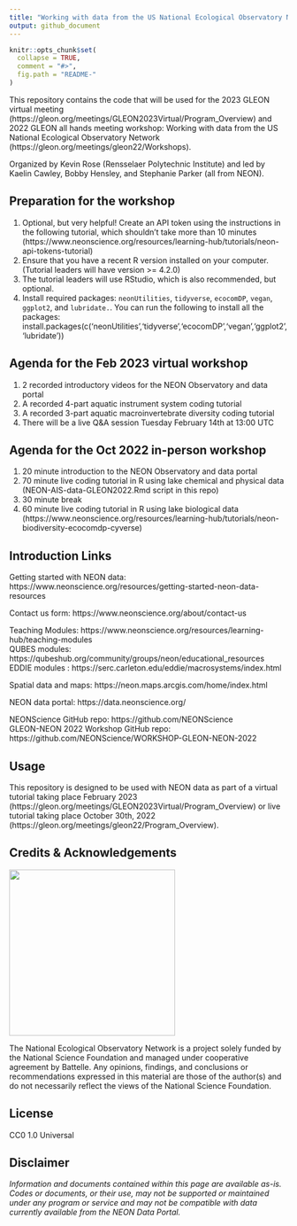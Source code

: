 ```yaml
---
title: "Working with data from the US National Ecological Observatory Network"
output: github_document
---
```


<!-- README.md is generated from README.Rmd. Please edit that file -->

```r
knitr::opts_chunk$set(
  collapse = TRUE,
  comment = "#>",
  fig.path = "README-"
)

```
<!-- ****** Description ****** -->

This repository contains the code that will be used for the 2023 GLEON virtual meeting (https://gleon.org/meetings/GLEON2023Virtual/Program_Overview) and 2022 GLEON all hands meeting workshop: Working with data from the US National Ecological Observatory Network (https://gleon.org/meetings/gleon22/Workshops).

<!-- ****** Organizers ****** -->

Organized by Kevin Rose (Rensselaer Polytechnic Institute) and led by Kaelin Cawley, Bobby Hensley, and Stephanie Parker (all from NEON).

<!-- ****** Prep ****** -->
## Preparation for the workshop
1. Optional, but very helpful! Create an API token using the instructions in the following tutorial, which shouldn't take more than 10 minutes (https://www.neonscience.org/resources/learning-hub/tutorials/neon-api-tokens-tutorial)
2. Ensure that you have a recent R version installed on your computer. (Tutorial leaders will have version >= 4.2.0)
3. The tutorial leaders will use RStudio, which is also recommended, but optional.
4. Install required packages: `neonUtilities`, `tidyverse`, `ecocomDP`, `vegan`, `ggplot2`, and `lubridate.`. You can run the following to install all the packages: install.packages(c('neonUtilities','tidyverse','ecocomDP','vegan','ggplot2','lubridate'))

<!-- ****** Agenda ****** -->
## Agenda for the Feb 2023 virtual workshop
1. 2 recorded introductory videos for the NEON Observatory and data portal
2. A recorded 4-part aquatic instrument system coding tutorial
3. A recorded 3-part aquatic macroinvertebrate diversity coding tutorial
4. There will be a live Q&A session Tuesday February 14th at 13:00 UTC


<!-- ****** Agenda ****** -->
## Agenda for the Oct 2022 in-person workshop
1. 20 minute introduction to the NEON Observatory and data portal
2. 70 minute live coding tutorial in R using lake chemical and physical data (NEON-AIS-data-GLEON2022.Rmd script in this repo)
3. 30 minute break
4. 60 minute live coding tutorial in R using lake biological data (https://www.neonscience.org/resources/learning-hub/tutorials/neon-biodiversity-ecocomdp-cyverse)


<!-- ****** Intro Links ****** -->
## Introduction Links

Getting started with NEON data: https://www.neonscience.org/resources/getting-started-neon-data-resources

Contact us form: https://www.neonscience.org/about/contact-us

Teaching Modules: https://www.neonscience.org/resources/learning-hub/teaching-modules <br />
QUBES modules: https://qubeshub.org/community/groups/neon/educational_resources <br />
EDDIE modules : https://serc.carleton.edu/eddie/macrosystems/index.html

Spatial data and maps: https://neon.maps.arcgis.com/home/index.html

<!-- Como Creek NEON (COMO) site page: https://www.neonscience.org/field-sites/como  <br /> -->
<!-- Note: Just substitute the 4-letter site code at the end of the url to see any other site page. -->

NEON data portal: https://data.neonscience.org/

NEONScience GitHub repo: https://github.com/NEONScience <br />
GLEON-NEON 2022 Workshop GitHub repo: https://github.com/NEONScience/WORKSHOP-GLEON-NEON-2022

<!-- ****** Usage ****** -->
## Usage
This repository is designed to be used with NEON data as part of a virtual tutorial taking place February 2023 (https://gleon.org/meetings/GLEON2023Virtual/Program_Overview) or live tutorial taking place October 30th, 2022 (https://gleon.org/meetings/gleon22/Program_Overview).

<!-- ****** Acknowledgements ****** -->
## Credits & Acknowledgements

<!-- HTML tags to produce image, resize, add hyperlink. -->
<!-- ONLY WORKS WITH HTML or GITHUB documents -->
<a href="http://www.neonscience.org/">
<img src="logo.png" width="300px" />
</a>

<!-- Acknowledgements text -->
The National Ecological Observatory Network is a project solely funded by the National Science Foundation and managed under cooperative agreement by Battelle. Any opinions, findings, and conclusions or recommendations expressed in this material are those of the author(s) and do not necessarily reflect the views of the National Science Foundation.



<!-- ****** License ****** -->
## License

CC0 1.0 Universal



<!-- ****** Disclaimer ****** -->
## Disclaimer

*Information and documents contained within this page are available as-is. Codes or documents, or their use, may not be supported or maintained under any program or service and may not be compatible with data currently available from the NEON Data Portal.*